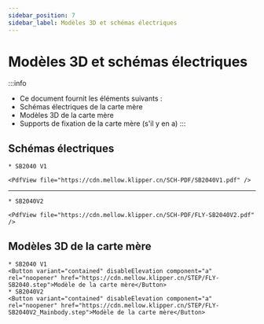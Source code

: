 ```yaml
---
sidebar_position: 7
sidebar_label: Modèles 3D et schémas électriques
---
```


# Modèles 3D et schémas électriques

:::info
* Ce document fournit les éléments suivants :
* Schémas électriques de la carte mère
* Modèles 3D de la carte mère
* Supports de fixation de la carte mère (s'il y en a)
:::

## Schémas électriques
    * SB2040 V1

    <PdfView file="https://cdn.mellow.klipper.cn/SCH-PDF/SB2040V1.pdf" />

----

    * SB2040V2

    <PdfView file="https://cdn.mellow.klipper.cn/SCH-PDF/FLY-SB2040V2.pdf" />


## Modèles 3D de la carte mère
    * SB2040 V1
    <Button variant="contained" disableElevation component="a" rel="noopener" href="https://cdn.mellow.klipper.cn/STEP/FLY-SB2040.step">Modèle de la carte mère</Button>
    * SB2040V2
    <Button variant="contained" disableElevation component="a" rel="noopener" href="https://cdn.mellow.klipper.cn/STEP/FLY-SB2040V2_Mainbody.step">Modèle de la carte mère</Button>
